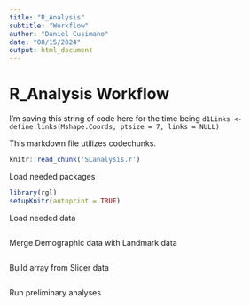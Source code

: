 ```yaml
---
title: "R_Analysis"
subtitle: "Workflow"
author: "Daniel Cusimano"
date: "08/15/2024"
output: html_document
---
```


# R_Analysis Workflow

I'm saving this string of code here for the time being `d1Links <- define.links(Mshape.Coords, ptsize = 7, links = NULL)`

This markdown file utilizes codechunks.
```r
knitr::read_chunk('SLanalysis.r')
```

Load needed packages

```r
library(rgl)
setupKnitr(autoprint = TRUE)
```

Load needed data

```r
```

Merge Demographic data with Landmark data

```r
```

Build array from Slicer data

```r
```

Run preliminary analyses

```r
```

```r
```

```r
```

```r
```